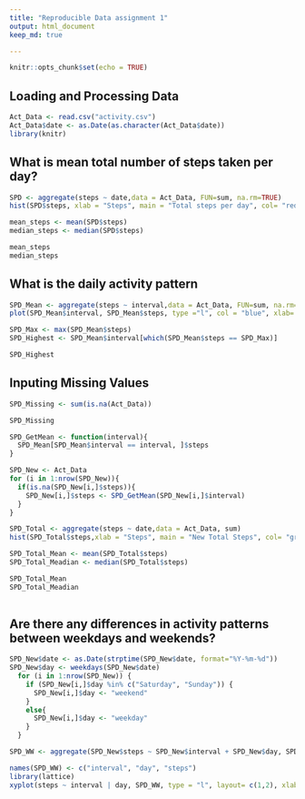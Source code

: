 ---
title: "Reproducible Data assignment 1"
output: html_document
keep_md: true

---

```{r setup, include=FALSE}
knitr::opts_chunk$set(echo = TRUE)
```

## Loading and Processing Data

```{r Load activity Data}
Act_Data <- read.csv("activity.csv")
Act_Data$date <- as.Date(as.character(Act_Data$date))
library(knitr)
```

## What is mean total number of steps taken per day?

```{r Histogram of total steps per day}

SPD <- aggregate(steps ~ date,data = Act_Data, FUN=sum, na.rm=TRUE)
hist(SPD$steps, xlab = "Steps", main = "Total steps per day", col= "red")
```
```{r Mean and Median of steps per day}
mean_steps <- mean(SPD$steps)
median_steps <- median(SPD$steps)

mean_steps
median_steps
```

## What is the daily activity pattern

```{r Number of Steps per Interval }
SPD_Mean <- aggregate(steps ~ interval,data = Act_Data, FUN=sum, na.rm=TRUE)
plot(SPD_Mean$interval, SPD_Mean$steps, type ="l", col = "blue", xlab= "Intervals", ylab= "Total Steps per Interval", main = "Number of Steps per Interval")
```     

```{r Which 5-minute interval contains the most steps}
SPD_Max <- max(SPD_Mean$steps)
SPD_Highest <- SPD_Mean$interval[which(SPD_Mean$steps == SPD_Max)] 

SPD_Highest
```

## Inputing Missing Values

```{r Calculate total number of missing values}
SPD_Missing <- sum(is.na(Act_Data))

SPD_Missing
```

```{r Devise a stratagy for filling in the missing values}
SPD_GetMean <- function(interval){
  SPD_Mean[SPD_Mean$interval == interval, ]$steps
}

```




```{r Create a new data set  with missing data filled in}
SPD_New <- Act_Data
for (i in 1:nrow(SPD_New)){
  if(is.na(SPD_New[i,]$steps)){
    SPD_New[i,]$steps <- SPD_GetMean(SPD_New[i,]$interval)
  }
}

```

```{r Make a histogramof the total number of steps per day}

SPD_Total <- aggregate(steps ~ date,data = Act_Data, sum)
hist(SPD_Total$steps,xlab = "Steps", main = "New Total Steps", col= "green")

SPD_Total_Mean <- mean(SPD_Total$steps)
SPD_Total_Meadian <- median(SPD_Total$steps)

SPD_Total_Mean
SPD_Total_Meadian
                    
```


## Are there any differences in activity patterns between weekdays and weekends?

```{r Create new variable with two levels indicating whether a given day is a "weekday", or "weekend"}

SPD_New$date <- as.Date(strptime(SPD_New$date, format="%Y-%m-%d"))
SPD_New$day <- weekdays(SPD_New$date)
  for (i in 1:nrow(SPD_New)) {
    if (SPD_New[i,]$day %in% c("Saturday", "Sunday")) {
      SPD_New[i,]$day <- "weekend"
    }
    else{
      SPD_New[i,]$day <- "weekday"
    }
  }

SPD_WW <- aggregate(SPD_New$steps ~ SPD_New$interval + SPD_New$day, SPD_New, mean)

```


```{r Make a panal line plot of the 5-minute interval and average steps across all weekdays or weekends}
names(SPD_WW) <- c("interval", "day", "steps")
library(lattice)
xyplot(steps ~ interval | day, SPD_WW, type = "l", layout= c(1,2), xlab= "Interval", ylab= "Number of Steps")

```
       





